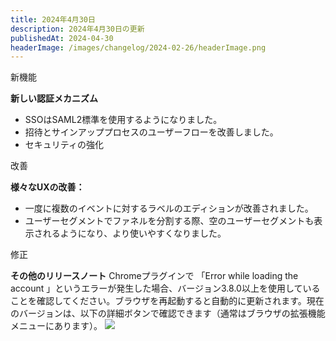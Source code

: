 ```yaml
---
title: 2024年4月30日
description: 2024年4月30日の更新
publishedAt: 2024-04-30
headerImage: /images/changelog/2024-02-26/headerImage.png
---
```


<Badge variant="noLink" className="m-0">
  <span>新機能</span>
</Badge>

**新しい認証メカニズム**
- SSOはSAML2標準を使用するようになりました。
- 招待とサインアッププロセスのユーザーフローを改善しました。
- セキュリティの強化


<Badge variant="noLink" className="m-0">
  <span>改善</span>
</Badge>

**様々なUXの改善：**
- 一度に複数のイベントに対するラベルのエディションが改善されました。
- ユーザーセグメントでファネルを分割する際、空のユーザーセグメントも表示されるようになり、より使いやすくなりました。

<Badge variant="noLink" className="m-0">
  <span>修正</span>
</Badge>

**その他のリリースノート**
Chromeプラグインで 「Error while loading the account 」というエラーが発生した場合、バージョン3.8.0以上を使用していることを確認してください。ブラウザを再起動すると自動的に更新されます。現在のバージョンは、以下の詳細ボタンで確認できます（通常はブラウザの拡張機能メニューにあります）。
![](/images/changelog/2024-04-30/1.png)

